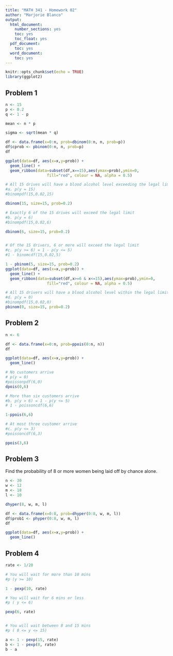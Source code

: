 ```yaml
---
title: "MATH 341 - Homework 02"
author: "Marjorie Blanco"
output:
  html_document:
    number_sections: yes
    toc: yes
    toc_float: yes
  pdf_document:
    toc: yes
  word_document:
    toc: yes
---
```


```r
knitr::opts_chunk$set(echo = TRUE)
library(ggplot2)
```

## Problem 1

```r
n <- 15
p <- 0.2
q <- 1 - p

mean <- n * p

sigma <- sqrt(mean * q)

df <- data.frame(x=0:n, prob=dbinom(0:n, n, prob=p))
df$cprob <- pbinom(0:n, n, prob=p)
df

ggplot(data=df, aes(x=x,y=prob)) + 
  geom_line() +
  geom_ribbon(data=subset(df,x==15),aes(ymax=prob),ymin=0,
                  fill="red", colour = NA, alpha = 0.5)

# All 15 drives will have a blood alcohol level exceeding the legal limit.
#a. p(y = 15)
#binompdf(15,0.02,15)

dbinom(15, size=15, prob=0.2) 

# Exactly 6 of the 15 drives will exceed the legal limit
#b. p(y = 6)
#binompdf(15,0.02,6)

dbinom(6, size=15, prob=0.2) 


# Of the 15 drivers, 6 or more will exceed the legal limit
#c. p(y >= 6) = 1 - p(y <= 5)
#1 - binomcdf(15,0.02,5)

1 - pbinom(5, size=15, prob=0.2)
ggplot(data=df, aes(x=x,y=prob)) + 
  geom_line() +
  geom_ribbon(data=subset(df,x>=6 & x<=15),aes(ymax=prob),ymin=0,
                  fill="red", colour = NA, alpha = 0.5)

# All 15 drivers will have a blood alcohol level within the legal limit
#d. p(y = 0)
#binompdf(15,0.02,0)
pbinom(0, size=15, prob=0.2) 
```

## Problem 2

```r
n <- 6

df <- data.frame(x=0:n, prob=ppois(0:n, n))
df

ggplot(data=df, aes(x=x,y=prob)) + 
  geom_line()

# No customers arrive
# p(y = 0)
#poissonpdf(6,0)
dpois(0,6)

# More than six customers arrive
#b. p(y > 6) = 1 - p(y <= 5)
# 1 - poissoncdf(6,6)

1-ppois(6,6)

# At most three customer arrive
#c. p(y <= 3)
#poissoncdf(6,3)

ppois(3,6)
```

## Problem 3
Find the probability of 8 or more women being laid off by chance alone.

```r
n <- 30
w <- 12
m <- 18
l <- 10

dhyper(8, w, m, l)

df <- data.frame(x=0:8, prob=dhyper(0:8, w, m, l))
df$prob1 <- phyper(0:8, w, m, l)
df

ggplot(data=df, aes(x=x,y=prob)) + 
  geom_line()
```

## Problem 4

```r
rate <- 1/20

# You will wait for more than 10 mins
#p (y >= 10)

1 - pexp(10, rate)

# You will wait for 6 mins or less
#p ( y <= 6)

pexp(6, rate)


# You will wait between 8 and 15 mins
#p ( 8 <= y <= 15) 

a <- 1 - pexp(15, rate) 
b <- 1 - pexp(8, rate)
b - a
```